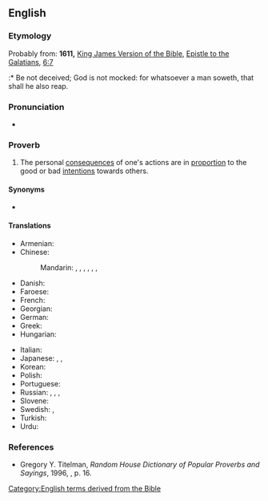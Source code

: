 ==English==

===Etymology===
Probably from: '''1611,''' [[w:King James Version of the Bible|King James Version of the Bible]], [[w:Epistle to the Galatians|Epistle to the Galatians]], [[s:Bible (King James)/Galatians#Chapter 6|6:7]]
:* Be not deceived; God is not mocked: for whatsoever a man soweth, that shall he also reap.

===Pronunciation===
* {{audio|en|en-au-as you sow, so shall you reap.ogg|Audio (AU)}}

===Proverb===
{{head|en|proverb}}

# {{lb|en|idiom}} The personal [[consequences]] of one's actions are in [[proportion]] to the good or bad [[intentions]] towards others.

====Synonyms====
* {{l|en|reap what one sows|you reap what you sow}}

====Translations====
{{trans-top|consequences of actions are in proportion to intentions}}
* Armenian: {{t|hy|ինչ որ ցանես, էն կհնձես}}
* Chinese:
*: Mandarin: {{t+|cmn|種瓜得瓜，種豆得豆|sc=Hani}}, {{t+|cmn|种瓜得瓜，种豆得豆|tr=zhòngguādéguā, zhǒngdòudédòu|sc=Hani}} {{qualifier|Literally: sow melons and you get melons, sow beans and you get beans}}, {{t+|cmn|種瓜得瓜|sc=Hani}}, {{t+|cmn|种瓜得瓜|tr=zhòngguādéguā|sc=Hani}}, {{t+|cmn|種豆得豆|sc=Hani}}, {{t+|cmn|种豆得豆|tr=zhǒngdòudédòu|sc=Hani}}, {{t|cmn|出乎爾者、反乎爾者也。|sc=Hani}}
* Danish: {{t|da|man ligger som man reder}}
* Faroese: {{t|fo|sjálvgjørt er væl gjørt}}
* French: {{t|fr|vous récolterez ce que vous semez}}
* Georgian: {{t|ka|რასაც დასთეს იმას მოიმკი|sc=Geor}}
* German: {{t|de|man erntet was man sät}}
* Greek: {{t|el|όπως στρώσεις, θα κοιμηθείς}}
* Hungarian: {{t+|hu|ki mint vet, úgy arat}}
{{trans-mid}}
* Italian: {{t|it|raccogli quello che semini}}
* Japanese: {{t|ja|蒔いた種は刈らねばならない|tr=まいたたねはからねばならない, maita tane wa karaneba naranai|sc=Jpan}}, {{t|ja|爾に出ずる者は、爾に反える|tr=なんじにいずるものは、なんじにかえる, nanji ni izuru mono wa, nanji ni kaeru|sc=Jpan}}, {{t|ja|悪事身に返る|tr=akuji mi ni kaeru (your evil deeds come back to you)|sc=Jpan}}
* Korean: {{t+|ko|콩 심은 데 콩 나고 팥 심은 데 팥 난다}}
* Polish: {{t|pl|kto sieje wiatr, zbiera burzę}}
* Portuguese: {{t|pt|você colhe o que planta}}
* Russian: {{t|ru|как посе́ешь, так и пожнёшь}}, {{t+|ru|что посе́ешь, то и пожнёшь}}, {{t+|ru|как ау́кнется, так и откли́кнется}}, {{t|ru|кто се́ет ветер, пожнёт бу́рю}}
* Slovene: {{t|sl|kakor boš sejal, tako boš žel}}
* Swedish: {{t|sv|som man sår får man skörda}}, {{t|sv|som man bäddar får man ligga}}
* Turkish: {{t|tr|ne ekersen onu biçersin}}
* Urdu: {{t|ur|جیسے کرنی ویسے بھرنی|sc=ur-Arab|tr=jaise karnī vaise bharnī}}
{{trans-bottom}}

===References===
* Gregory Y. Titelman, ''Random House Dictionary of Popular Proverbs and Sayings'', 1996, {{ISBN|0-679-44554-4}}, p. 16.

[[Category:English terms derived from the Bible]]